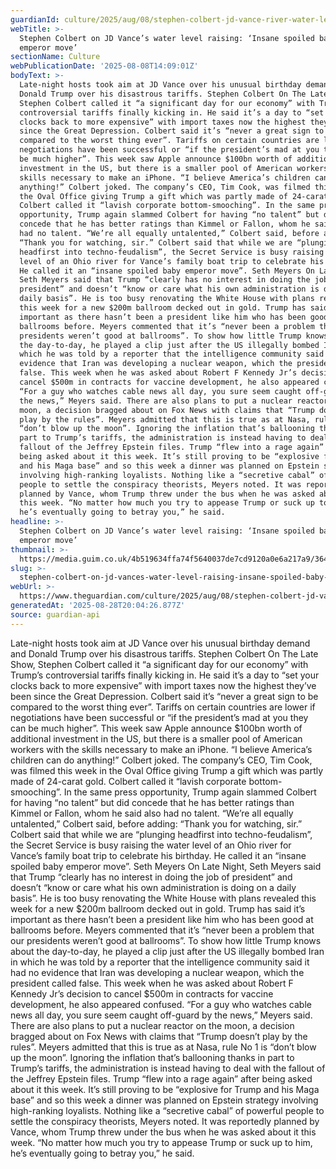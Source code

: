 ```yaml
---
guardianId: culture/2025/aug/08/stephen-colbert-jd-vance-river-water-level-trump
webTitle: >-
  Stephen Colbert on JD Vance’s water level raising: ‘Insane spoiled baby
  emperor move’
sectionName: Culture
webPublicationDate: '2025-08-08T14:09:01Z'
bodyText: >-
  Late-night hosts took aim at JD Vance over his unusual birthday demand and
  Donald Trump over his disastrous tariffs. Stephen Colbert On The Late Show,
  Stephen Colbert called it “a significant day for our economy” with Trump’s
  controversial tariffs finally kicking in. He said it’s a day to “set your
  clocks back to more expensive” with import taxes now the highest they’ve been
  since the Great Depression. Colbert said it’s “never a great sign to be
  compared to the worst thing ever”. Tariffs on certain countries are lower if
  negotiations have been successful or “if the president’s mad at you they can
  be much higher”. This week saw Apple announce $100bn worth of additional
  investment in the US, but there is a smaller pool of American workers with the
  skills necessary to make an iPhone. “I believe America’s children can do
  anything!” Colbert joked. The company’s CEO, Tim Cook, was filmed this week in
  the Oval Office giving Trump a gift which was partly made of 24-carat gold.
  Colbert called it “lavish corporate bottom-smooching”. In the same press
  opportunity, Trump again slammed Colbert for having “no talent” but did
  concede that he has better ratings than Kimmel or Fallon, whom he said also
  had no talent. “We’re all equally untalented,” Colbert said, before adding:
  “Thank you for watching, sir.” Colbert said that while we are “plunging
  headfirst into techno-feudalism”, the Secret Service is busy raising the water
  level of an Ohio river for Vance’s family boat trip to celebrate his birthday.
  He called it an “insane spoiled baby emperor move”. Seth Meyers On Late Night,
  Seth Meyers said that Trump “clearly has no interest in doing the job of
  president” and doesn’t “know or care what his own administration is doing on a
  daily basis”. He is too busy renovating the White House with plans revealed
  this week for a new $200m ballroom decked out in gold. Trump has said it’s
  important as there hasn’t been a president like him who has been good at
  ballrooms before. Meyers commented that it’s “never been a problem that our
  presidents weren’t good at ballrooms”. To show how little Trump knows about
  the day-to-day, he played a clip just after the US illegally bombed Iran in
  which he was told by a reporter that the intelligence community said it had no
  evidence that Iran was developing a nuclear weapon, which the president called
  false. This week when he was asked about Robert F Kennedy Jr’s decision to
  cancel $500m in contracts for vaccine development, he also appeared confused.
  “For a guy who watches cable news all day, you sure seem caught off-guard by
  the news,” Meyers said. There are also plans to put a nuclear reactor on the
  moon, a decision bragged about on Fox News with claims that “Trump doesn’t
  play by the rules”. Meyers admitted that this is true as at Nasa, rule No 1 is
  “don’t blow up the moon”. Ignoring the inflation that’s ballooning thanks in
  part to Trump’s tariffs, the administration is instead having to deal with the
  fallout of the Jeffrey Epstein files. Trump “flew into a rage again” after
  being asked about it this week. It’s still proving to be “explosive for Trump
  and his Maga base” and so this week a dinner was planned on Epstein strategy
  involving high-ranking loyalists. Nothing like a “secretive cabal” of powerful
  people to settle the conspiracy theorists, Meyers noted. It was reportedly
  planned by Vance, whom Trump threw under the bus when he was asked about it
  this week. “No matter how much you try to appease Trump or suck up to him,
  he’s eventually going to betray you,” he said.
headline: >-
  Stephen Colbert on JD Vance’s water level raising: ‘Insane spoiled baby
  emperor move’
thumbnail: >-
  https://media.guim.co.uk/4b519634ffa74f5640037de7cd9120a0e6a217a9/364_76_1073_858/500.jpg
slug: >-
  stephen-colbert-on-jd-vances-water-level-raising-insane-spoiled-baby-emperor-move
webUrl: >-
  https://www.theguardian.com/culture/2025/aug/08/stephen-colbert-jd-vance-river-water-level-trump
generatedAt: '2025-08-28T20:04:26.877Z'
source: guardian-api
---
```

Late-night hosts took aim at JD Vance over his unusual birthday demand and Donald Trump over his disastrous tariffs. Stephen Colbert On The Late Show, Stephen Colbert called it “a significant day for our economy” with Trump’s controversial tariffs finally kicking in. He said it’s a day to “set your clocks back to more expensive” with import taxes now the highest they’ve been since the Great Depression. Colbert said it’s “never a great sign to be compared to the worst thing ever”. Tariffs on certain countries are lower if negotiations have been successful or “if the president’s mad at you they can be much higher”. This week saw Apple announce $100bn worth of additional investment in the US, but there is a smaller pool of American workers with the skills necessary to make an iPhone. “I believe America’s children can do anything!” Colbert joked. The company’s CEO, Tim Cook, was filmed this week in the Oval Office giving Trump a gift which was partly made of 24-carat gold. Colbert called it “lavish corporate bottom-smooching”. In the same press opportunity, Trump again slammed Colbert for having “no talent” but did concede that he has better ratings than Kimmel or Fallon, whom he said also had no talent. “We’re all equally untalented,” Colbert said, before adding: “Thank you for watching, sir.” Colbert said that while we are “plunging headfirst into techno-feudalism”, the Secret Service is busy raising the water level of an Ohio river for Vance’s family boat trip to celebrate his birthday. He called it an “insane spoiled baby emperor move”. Seth Meyers On Late Night, Seth Meyers said that Trump “clearly has no interest in doing the job of president” and doesn’t “know or care what his own administration is doing on a daily basis”. He is too busy renovating the White House with plans revealed this week for a new $200m ballroom decked out in gold. Trump has said it’s important as there hasn’t been a president like him who has been good at ballrooms before. Meyers commented that it’s “never been a problem that our presidents weren’t good at ballrooms”. To show how little Trump knows about the day-to-day, he played a clip just after the US illegally bombed Iran in which he was told by a reporter that the intelligence community said it had no evidence that Iran was developing a nuclear weapon, which the president called false. This week when he was asked about Robert F Kennedy Jr’s decision to cancel $500m in contracts for vaccine development, he also appeared confused. “For a guy who watches cable news all day, you sure seem caught off-guard by the news,” Meyers said. There are also plans to put a nuclear reactor on the moon, a decision bragged about on Fox News with claims that “Trump doesn’t play by the rules”. Meyers admitted that this is true as at Nasa, rule No 1 is “don’t blow up the moon”. Ignoring the inflation that’s ballooning thanks in part to Trump’s tariffs, the administration is instead having to deal with the fallout of the Jeffrey Epstein files. Trump “flew into a rage again” after being asked about it this week. It’s still proving to be “explosive for Trump and his Maga base” and so this week a dinner was planned on Epstein strategy involving high-ranking loyalists. Nothing like a “secretive cabal” of powerful people to settle the conspiracy theorists, Meyers noted. It was reportedly planned by Vance, whom Trump threw under the bus when he was asked about it this week. “No matter how much you try to appease Trump or suck up to him, he’s eventually going to betray you,” he said.
